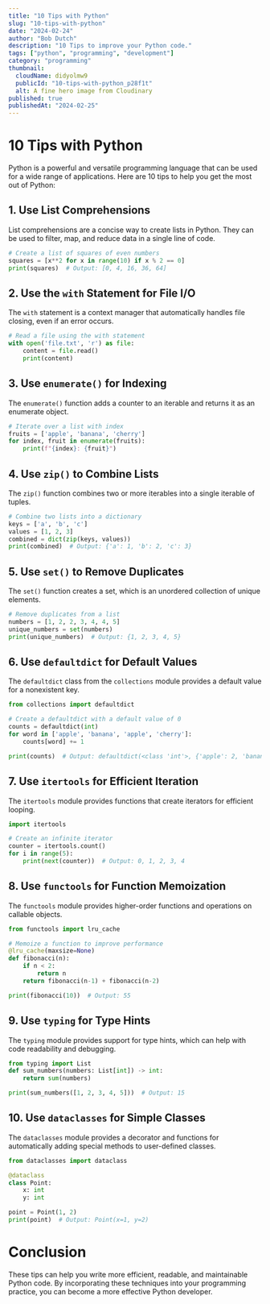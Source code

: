 ```yaml
---
title: "10 Tips with Python"
slug: "10-tips-with-python"
date: "2024-02-24"
author: "Bob Dutch"
description: "10 Tips to improve your Python code."
tags: ["python", "programming", "development"]
category: "programming"
thumbnail: 
  cloudName: didyolmw9
  publicId: "10-tips-with-python_p28f1t"
  alt: A fine hero image from Cloudinary
published: true 
publishedAt: "2024-02-25"
---
```


# 10 Tips with Python

Python is a powerful and versatile programming language that can be used for a wide range of applications. Here are 10 tips to help you get the most out of Python:

## 1. Use List Comprehensions

List comprehensions are a concise way to create lists in Python. They can be used to filter, map, and reduce data in a single line of code.

```python
# Create a list of squares of even numbers
squares = [x**2 for x in range(10) if x % 2 == 0]
print(squares)  # Output: [0, 4, 16, 36, 64]
```

## 2. Use the `with` Statement for File I/O

The `with` statement is a context manager that automatically handles file closing, even if an error occurs.

```python
# Read a file using the with statement
with open('file.txt', 'r') as file:
    content = file.read()
    print(content)
```

## 3. Use `enumerate()` for Indexing

The `enumerate()` function adds a counter to an iterable and returns it as an enumerate object.

```python
# Iterate over a list with index
fruits = ['apple', 'banana', 'cherry']
for index, fruit in enumerate(fruits):
    print(f"{index}: {fruit}")
```

## 4. Use `zip()` to Combine Lists

The `zip()` function combines two or more iterables into a single iterable of tuples.

```python
# Combine two lists into a dictionary
keys = ['a', 'b', 'c']
values = [1, 2, 3]
combined = dict(zip(keys, values))
print(combined)  # Output: {'a': 1, 'b': 2, 'c': 3}
```

## 5. Use `set()` to Remove Duplicates

The `set()` function creates a set, which is an unordered collection of unique elements.

```python
# Remove duplicates from a list
numbers = [1, 2, 2, 3, 4, 4, 5]
unique_numbers = set(numbers)
print(unique_numbers)  # Output: {1, 2, 3, 4, 5}
```

## 6. Use `defaultdict` for Default Values

The `defaultdict` class from the `collections` module provides a default value for a nonexistent key.

```python
from collections import defaultdict

# Create a defaultdict with a default value of 0
counts = defaultdict(int)
for word in ['apple', 'banana', 'apple', 'cherry']:
    counts[word] += 1

print(counts)  # Output: defaultdict(<class 'int'>, {'apple': 2, 'banana': 1, 'cherry': 1})
```

## 7. Use `itertools` for Efficient Iteration

The `itertools` module provides functions that create iterators for efficient looping.

```python
import itertools

# Create an infinite iterator
counter = itertools.count()
for i in range(5):
    print(next(counter))  # Output: 0, 1, 2, 3, 4
```

## 8. Use `functools` for Function Memoization
The `functools` module provides higher-order functions and operations on callable objects.

```python
from functools import lru_cache

# Memoize a function to improve performance
@lru_cache(maxsize=None)
def fibonacci(n):
    if n < 2:
        return n
    return fibonacci(n-1) + fibonacci(n-2)

print(fibonacci(10))  # Output: 55
```

## 9. Use `typing` for Type Hints

The `typing` module provides support for type hints, which can help with code readability and debugging.

```python
from typing import List
def sum_numbers(numbers: List[int]) -> int:
    return sum(numbers)

print(sum_numbers([1, 2, 3, 4, 5]))  # Output: 15
```

## 10. Use `dataclasses` for Simple Classes

The `dataclasses` module provides a decorator and functions for automatically adding special methods to user-defined classes.

```python
from dataclasses import dataclass

@dataclass
class Point:
    x: int
    y: int

point = Point(1, 2)
print(point)  # Output: Point(x=1, y=2)
```

# Conclusion

These tips can help you write more efficient, readable, and maintainable Python code. By incorporating these techniques into your programming practice, you can become a more effective Python developer.


